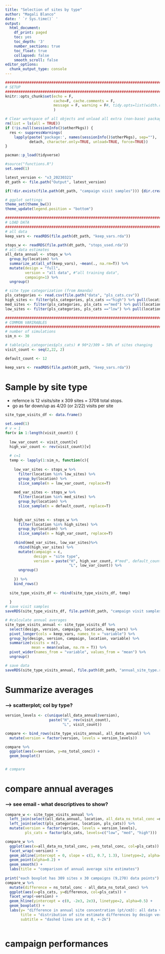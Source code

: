 ```yaml
---
title: "Selection of sites by type"
author: "Magali Blanco"
date: ' `r Sys.time()` '
output:
  html_document:
    df_print: paged
    toc: yes
    toc_depth: '3'
    number_sections: true
    toc_float: true
    collapsed: false
    smooth_scroll: false
editor_options: 
  chunk_output_type: console
---
```



```r
##################################################################################################
# SETUP
##################################################################################################
knitr::opts_chunk$set(echo = F, 
                      cache=F, cache.comments = F, 
                      message = F, warning = F#, tidy.opts=list(width.cutoff=60), tidy=TRUE 
                      )  

# Clear workspace of all objects and unload all extra (non-base) packages
rm(list = ls(all = TRUE))
if (!is.null(sessionInfo()$otherPkgs)) {
  res <- suppressWarnings(
    lapply(paste('package:', names(sessionInfo()$otherPkgs), sep=""),
           detach, character.only=TRUE, unload=TRUE, force=TRUE))
}

pacman::p_load(tidyverse)    

#source("functions.R")
set.seed(1)

latest_version <- "v3_20230321" 
dt_path <- file.path("Output", latest_version)

if(!dir.exists(file.path(dt_path, "campaign visit samples"))) {dir.create(file.path(dt_path, "campaign visit samples"))}

# ggplot settings
theme_set(theme_bw())
theme_update(legend.position = "bottom")

##################################################################################################
# LOAD DATA
##################################################################################################
# all data 
keep_vars <- readRDS(file.path(dt_path, "keep_vars.rda"))
        
stops_w <- readRDS(file.path(dt_path, "stops_used.rda"))
# all-data estimates
all_data_annual <- stops_w %>%
  group_by(location) %>%
  summarize_at(all_of(keep_vars), ~mean(., na.rm=T)) %>%
  mutate(design = "full",
         version = "all data", #"all training data",
         campaign=1) %>%
  ungroup()

# site type categorization (from Amanda)
pls_categories <- read.csv(file.path("data", "pls_cats.csv")) 
high_sites <- filter(pls_categories, pls_cats =="high") %>% pull(location)
med_sites <- filter(pls_categories, pls_cats =="med") %>% pull(location)
low_sites <- filter(pls_categories, pls_cats =="low") %>% pull(location)

##################################################################################################
# COMMON VARIRABLES
##################################################################################################
# number of simulations
sim_n <- 30

# table(pls_categories$pls_cats) # 90*2/309 = 58% of sites changing 
visit_count <- seq(2,22, 2)

default_count <- 12

keep_vars <- readRDS(file.path(dt_path, "keep_vars.rda"))

```

# Sample by site type

* refernce is 12 visits/site x 309 sites = 3708 total stops.  
* go as far down/up as 4/20 (or 2/22) visits per site

```r
site_type_visits_df <- data.frame()

set.seed(1)
# v = 1
for(v in 1:length(visit_count)) {
  
  low_var_count <- visit_count[v]
  high_var_count <- rev(visit_count)[v]
  
  # c=1
  temp <- lapply(1:sim_n, function(c){
    
    low_var_sites <- stops_w %>%
      filter(location %in% low_sites) %>% 
      group_by(location) %>%
      slice_sample(n = low_var_count, replace=T) 
    
    med_var_sites <- stops_w %>%
      filter(location %in% med_sites) %>% 
      group_by(location) %>%
      slice_sample(n = default_count, replace=T) 
      
    
    high_var_sites <- stops_w %>%
      filter(location %in% high_sites) %>% 
      group_by(location) %>%
      slice_sample(n = high_var_count, replace=T)
    
    rbind(med_var_sites, low_var_sites)%>%
      rbind(high_var_sites) %>%
      mutate(campaign = c,
             design = "site type",
             version = paste("H", high_var_count, #"med", default_count, 
                             "L", low_var_count)) %>%
      ungroup()
      
    }) %>%
    bind_rows()
  
  site_type_visits_df <- rbind(site_type_visits_df, temp)
  
  }
# save visit samples
saveRDS(site_type_visits_df, file.path(dt_path, "campaign visit samples", "site_type.rda") )

# #calculate annual averages
site_type_visits_annual <- site_type_visits_df %>%
  select(design, version, campaign, location, keep_vars) %>%  
  pivot_longer(cols = keep_vars, names_to = "variable") %>%
  group_by(design, version, campaign, location, variable) %>%
  summarize(visits = n(),
            mean = mean(value, na.rm = T)) %>%  
  pivot_wider(names_from = "variable", values_from = "mean") %>%
  ungroup()

# save data 
saveRDS(site_type_visits_annual, file.path(dt_path, "annual_site_type.rda") )

```

# Summarize averages 

### --> scatterplot; col by type?

```r
version_levels <- c(unique(all_data_annual$version), 
                    paste("H", rev(visit_count),
                          "L", visit_count))

compare <- bind_rows(site_type_visits_annual, all_data_annual) %>%
  mutate(version = factor(version, levels = version_levels)) 

compare %>%
  ggplot(aes(x=version, y=ns_total_conc)) + 
  geom_boxplot()


# compare


```


# compare annual averages 

### --> see email - what descriptives to show?

```r
compare_w <- site_type_visits_annual %>%
  left_join(select(all_data_annual, location, all_data_ns_total_conc =ns_total_conc)) %>% 
  left_join(select(pls_categories, location, pls_cats)) %>%
  mutate(version = factor(version, levels = version_levels),
         pls_cats = factor(pls_cats, levels=c("low", "med", "high"))) 

compare_w %>%  
  ggplot(aes(x=all_data_ns_total_conc, y=ns_total_conc, col=pls_cats)) + 
  facet_wrap(~version) + 
  geom_abline(intercept = 0, slope = c(1, 0.7, 1.3), linetype=2, alpha=0.5) +
  geom_point(alpha=0.2) + 
  geom_smooth() +
  labs(title = "comparison of annual average site estimates")
  
print("each boxplot has 309 sites x 30 campaigns (9,270) data points")
compare_w %>%
  mutate(difference = ns_total_conc - all_data_ns_total_conc) %>%
  ggplot(aes(x=pls_cats, y=difference, col=pls_cats)) + 
  facet_wrap(~version) + 
  geom_hline(yintercept = c(0, -2e3, 2e3), linetype=2, alpha=0.5) +
  geom_boxplot() + 
  labs(y= "difference in annual site concentration (pt/cm3): all data vs campaign",
       title = "distribution of site estimate differences by design version",
       subtitle = "dashed lines are at 0, +-2k")
  
```

 
# campaign performances 

```r
 
```

